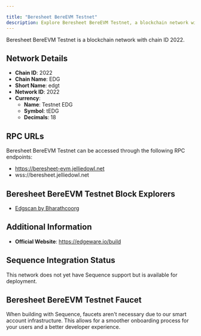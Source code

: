 ```yaml
---

title: "Beresheet BereEVM Testnet"
description: Explore Beresheet BereEVM Testnet, a blockchain network with chain ID 2022. Learn about its native currency, Testnet EDG, and how to interact with the network.
---
```




Beresheet BereEVM Testnet is a blockchain network with chain ID 2022.

## Network Details

- **Chain ID**: 2022
- **Chain Name**: EDG
- **Short Name**: edgt
- **Network ID**: 2022
- **Currency**: 
  - **Name**: Testnet EDG
  - **Symbol**: tEDG
  - **Decimals**: 18

## RPC URLs

Beresheet BereEVM Testnet can be accessed through the following RPC endpoints:

- https://beresheet-evm.jelliedowl.net
- wss://beresheet.jelliedowl.net

## Beresheet BereEVM Testnet Block Explorers

- [Edgscan by Bharathcoorg](https://testnet.edgscan.live)

## Additional Information

- **Official Website**: https://edgeware.io/build

## Sequence Integration Status

This network does not yet have Sequence support but is available for deployment.

## Beresheet BereEVM Testnet Faucet

When building with Sequence, faucets aren't necessary due to our smart account infrastructure. This allows for a smoother onboarding process for your users and a better developer experience.
